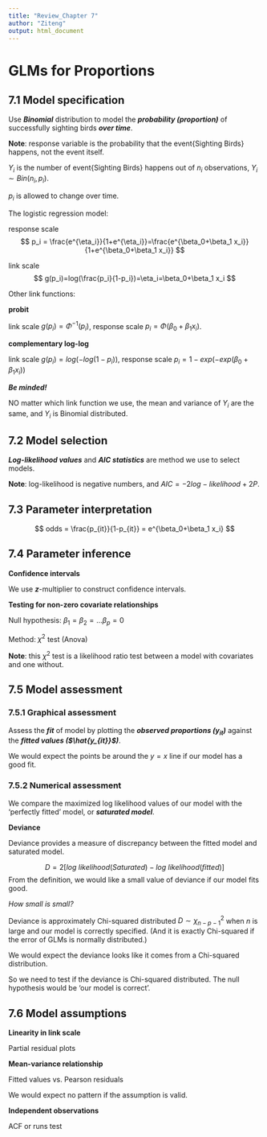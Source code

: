 ```yaml
---
title: "Review_Chapter 7"
author: "Ziteng"
output: html_document
---
```


# GLMs for Proportions

## 7.1 Model specification

Use ***Binomial*** distribution to model the ***probability (proportion)*** of successfully sighting birds ***over time***.

**Note**: response variable is the probability that the event{Sighting Birds} happens, not the event itself.

$Y_i$ is the number of event{Sighting Birds} happens out of $n_i$ observations, $Y_i \sim Bin(n_i, p_i)$.

$p_i$ is allowed to change over time.

The logistic regression model: 

response scale
$$
p_i = \frac{e^{\eta_i}}{1+e^{\eta_i}}=\frac{e^{\beta_0+\beta_1 x_i}}{1+e^{\beta_0+\beta_1 x_i}}
$$

link scale
$$
g(p_i)=log(\frac{p_i}{1-p_i})=\eta_i=\beta_0+\beta_1 x_i
$$

Other link functions:

**probit**

link scale $g(p_i)=\Phi^{-1}(p_i)$, response scale $p_i=\Phi(\beta_0+\beta_1 x_i)$.

**complementary log-log**

link scale $g(p_i)=log(-log(1-p_i))$, response scale $p_i=1-exp(-exp(\beta_0+\beta_1 x_i))$

***Be minded!***

NO matter which link function we use, the mean and variance of $Y_i$ are the same, and $Y_i$ is Binomial distributed.

## 7.2 Model selection

***Log-likelihood values*** and ***AIC statistics*** are method we use to select models.

**Note**: log-likelihood is negative numbers, and $AIC = -2log-likelihood + 2P$.

## 7.3 Parameter interpretation

$$
odds = \frac{p_{it}}{1-p_{it}} = e^{\beta_0+\beta_1 x_i}
$$

## 7.4 Parameter inference

**Confidence intervals**

We use ***z***-multiplier to construct confidence intervals. 


**Testing for non-zero covariate relationships**

Null hypothesis: $\beta_1=\beta_2=...\beta_p=0$

Method: $\chi^2$ test (Anova)

**Note**: this $\chi^2$ test is a likelihood ratio test between a model with covariates and one without. 

## 7.5 Model assessment

### 7.5.1 Graphical assessment

Assess the ***fit*** of model by plotting the ***observed proportions ($y_{it}$)*** against the ***fitted values ($\hat{y_{it}}$)***. 

We would expect the points be around the $y=x$ line if our model has a good fit.

### 7.5.2 Numerical assessment

We compare the maximized log likelihood values of our model with the 'perfectly fitted' model, or ***saturated model***.


**Deviance**

Deviance provides a measure of discrepancy between the fitted model and saturated model.

$$
D = 2[log~likelihood(Saturated) - log~likelihood(fitted)]
$$
From the definition, we would like a small value of deviance if our model fits good.

*How small is small?*

Deviance is approximately Chi-squared distributed $D \sim \chi_{n-p-1}^2$ when $n$ is large and our model is correctly specified. (And it is exactly Chi-squared if the error of GLMs is normally distributed.)

We would expect the deviance looks like it comes from a Chi-squared distribution.

So we need to test if the deviance is Chi-squared distributed. The null hypothesis would be 'our model is correct'.

## 7.6 Model assumptions

**Linearity in link scale**

Partial residual plots

**Mean-variance relationship**

Fitted values vs. Pearson residuals

We would expect no pattern if the assumption is valid.

**Independent observations**

ACF or runs test













